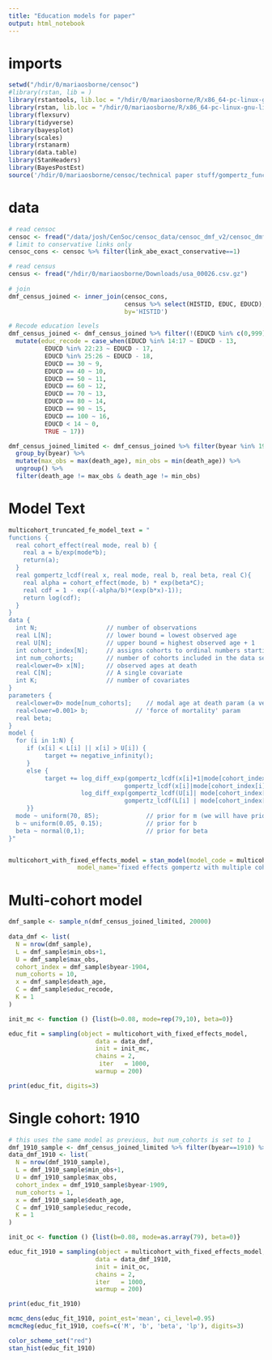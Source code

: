 ```yaml
---
title: "Education models for paper"
output: html_notebook
---
```


# imports
```r
setwd("/hdir/0/mariaosborne/censoc")
#library(rstan, lib = )
library(rstantools, lib.loc = "/hdir/0/mariaosborne/R/x86_64-pc-linux-gnu-library/3.6")
library(rstan, lib.loc = "/hdir/0/mariaosborne/R/x86_64-pc-linux-gnu-library/3.6")
library(flexsurv)
library(tidyverse)
library(bayesplot)
library(scales)
library(rstanarm)
library(data.table)
library(StanHeaders)
library(BayesPostEst)
source('/hdir/0/mariaosborne/censoc/technical paper stuff/gompertz_functions.R')
```


# data
```r
# read censoc
censoc <- fread("/data/josh/CenSoc/censoc_data/censoc_dmf_v2/censoc_dmf_v2.csv")
# limit to conservative links only
censoc_cons <- censoc %>% filter(link_abe_exact_conservative==1)

# read census
census <- fread("/hdir/0/mariaosborne/Downloads/usa_00026.csv.gz")
  
# join
dmf_census_joined <- inner_join(censoc_cons,
                                census %>% select(HISTID, EDUC, EDUCD),
                                by='HISTID')

# Recode education levels
dmf_census_joined <- dmf_census_joined %>% filter(!(EDUCD %in% c(0,999))) %>% 
  mutate(educ_recode = case_when(EDUCD %in% 14:17 ~ EDUCD - 13,
          EDUCD %in% 22:23 ~ EDUCD - 17,
          EDUCD %in% 25:26 ~ EDUCD - 18,
          EDUCD == 30 ~ 9,
          EDUCD == 40 ~ 10,
          EDUCD == 50 ~ 11,
          EDUCD == 60 ~ 12,
          EDUCD == 70 ~ 13,
          EDUCD == 80 ~ 14,
          EDUCD == 90 ~ 15,
          EDUCD == 100 ~ 16,
          EDUCD < 14 ~ 0,
          TRUE ~ 17))

dmf_census_joined_limited <- dmf_census_joined %>% filter(byear %in% 1905:1914) %>% 
  group_by(byear) %>% 
  mutate(max_obs = max(death_age), min_obs = min(death_age)) %>% 
  ungroup() %>% 
  filter(death_age != max_obs & death_age != min_obs)
```



# Model Text
```r
multicohort_truncated_fe_model_text = "
functions {
  real cohort_effect(real mode, real b) {
    real a = b/exp(mode*b);
    return(a);
  }
  real gompertz_lcdf(real x, real mode, real b, real beta, real C){
    real alpha = cohort_effect(mode, b) * exp(beta*C);
    real cdf = 1 - exp((-alpha/b)*(exp(b*x)-1));
    return log(cdf);
  }
}
data {
  int N;                   // number of observations
  real L[N];               // lower bound = lowest observed age
  real U[N];               // upper bound = highest observed age + 1
  int cohort_index[N];     // assigns cohorts to ordinal numbers starting at 1
  int num_cohorts;         // number of cohorts included in the data set
  real<lower=0> x[N];      // observed ages at death
  real C[N];               // A single covariate
  int K;                   // number of covariates
}
parameters {
  real<lower=0> mode[num_cohorts];    // modal age at death param (a vector)
  real<lower=0.001> b;             // 'force of mortality' param 
  real beta;
}
model {
  for (i in 1:N) {
     if (x[i] < L[i] || x[i] > U[i]) {
          target += negative_infinity();
     }
     else {
          target += log_diff_exp(gompertz_lcdf(x[i]+1|mode[cohort_index[i]], b, beta, C[i]),
                                gompertz_lcdf(x[i]|mode[cohort_index[i]],b, beta, C[i])) -
                    log_diff_exp(gompertz_lcdf(U[i]| mode[cohort_index[i]], b, beta, C[i]),
                                gompertz_lcdf(L[i] | mode[cohort_index[i]], b, beta, C[i]));
     }}
  mode ~ uniform(70, 85);             // prior for m (we will have priors be all the same regardless of cohort)
  b ~ uniform(0.05, 0.15);            // prior for b
  beta ~ normal(0,1);                 // prior for beta
}"


multicohort_with_fixed_effects_model = stan_model(model_code = multicohort_truncated_fe_model_text,
                   model_name='fixed effects gompertz with multiple cohorts, common b')
```




# Multi-cohort model
```r
dmf_sample <- sample_n(dmf_census_joined_limited, 20000)
  
data_dmf <- list(
  N = nrow(dmf_sample),
  L = dmf_sample$min_obs+1,
  U = dmf_sample$max_obs,
  cohort_index = dmf_sample$byear-1904,
  num_cohorts = 10,
  x = dmf_sample$death_age,
  C = dmf_sample$educ_recode,
  K = 1
)

init_mc <- function () {list(b=0.08, mode=rep(79,10), beta=0)} 

educ_fit = sampling(object = multicohort_with_fixed_effects_model, 
                        data = data_dmf,
                        init = init_mc,
                        chains = 2,
                         iter   = 1000,
                        warmup = 200)

print(educ_fit, digits=3)

```



# Single cohort: 1910
```r
# this uses the same model as previous, but num_cohorts is set to 1
dmf_1910_sample <- dmf_census_joined_limited %>% filter(byear==1910) %>% sample_n(20000)
data_dmf_1910 <- list(
  N = nrow(dmf_1910_sample),
  L = dmf_1910_sample$min_obs+1,
  U = dmf_1910_sample$max_obs,
  cohort_index = dmf_1910_sample$byear-1909,
  num_cohorts = 1,
  x = dmf_1910_sample$death_age,
  C = dmf_1910_sample$educ_recode,
  K = 1
)

init_oc <- function () {list(b=0.08, mode=as.array(79), beta=0)} 

educ_fit_1910 = sampling(object = multicohort_with_fixed_effects_model, 
                        data = data_dmf_1910,
                        init = init_oc,
                        chains = 2,
                        iter   = 1000,
                        warmup = 200)

print(educ_fit_1910)

mcmc_dens(educ_fit_1910, point_est='mean', ci_level=0.95)
mcmcReg(educ_fit_1910, coefs=c('M', 'b', 'beta', 'lp'), digits=3)

color_scheme_set("red")
stan_hist(educ_fit_1910)

```

